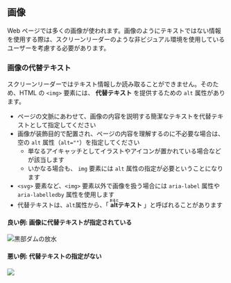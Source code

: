 
<Title>画像</Title>

## 画像

Web ページでは多くの画像が使われます。画像のようにテキストではない情報を使用する際は、スクリーンリーダーのような非ビジュアル環境を使用しているユーザーを考慮する必要があります。

### 画像の代替テキスト

スクリーンリーダーではテキスト情報しか読み取ることができません。そのため、HTML の `<img>` 要素には、 **代替テキスト** を提供するための `alt` 属性があります。

- ページの文脈にあわせて、画像の内容を説明する簡潔なテキストを代替テキストとして指定してください
- 画像が装飾目的で配置され、ページの内容を理解するのに不必要な場合は、空の `alt` 属性（`alt=""`）を指定してください
  - 単なるアイキャッチとしてイラストやアイコンが置かれている場合などが該当します
  - いかなる場合も、 `img` 要素には `alt` 属性の指定が必要ということになります
- `<svg>` 要素など、`<img>` 要素以外で画像を扱う場合には `aria-label` 属性や `aria-labelledby` 属性を使用します
- 代替テキストは、<code>alt</code>属性から、「 **<ruby>alt<rp>(</rp><rt>おると</rt><rp>)</rp></ruby>テキスト** 」と呼ばれることがあります

#### 良い例: 画像に代替テキストが指定されている

<ExampleContainer>
  <img
    src={publicPath('kurobe_dam.jpg')}
    alt="黒部ダムの放水"
    width={300}
    height={400}
  />
</ExampleContainer>

#### 悪い例: 代替テキストの指定がない

<ExampleContainer>
  <img src={publicPath('kurobe_dam.jpg')} width={300} height={400} />
</ExampleContainer>
